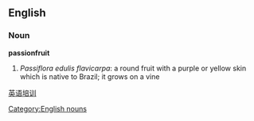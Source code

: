 ==English==
{{stub}}
===Noun===
'''passionfruit'''
[[Category:English nouns]]
# ''Passiflora edulis flavicarpa'': a round fruit with a purple or yellow skin which is native to Brazil; it grows on a vine
[http://www.oxford-english.com 英语培训]